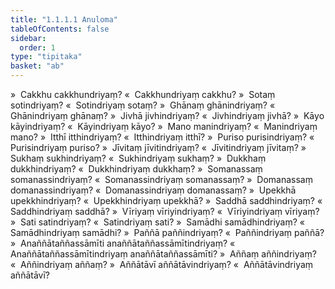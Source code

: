```yaml
---
title: "1.1.1.1 Anuloma"
tableOfContents: false
sidebar:
  order: 1
type: "tipitaka"
basket: "ab"
---
```



<DynamicBreadcrumb />

<Division number="2">

<Paragraph number="3">
»  Cakkhu cakkhundriyaṃ?
</Paragraph>

<Paragraph number="4">
«  Cakkhundriyaṃ cakkhu?
</Paragraph>

<Paragraph number="5">
»  Sotaṃ sotindriyaṃ?
</Paragraph>

<Paragraph number="6">
«  Sotindriyaṃ sotaṃ?
</Paragraph>

<Paragraph number="7">
»  Ghānaṃ ghānindriyaṃ?
</Paragraph>

<Paragraph number="8">
«  Ghānindriyaṃ ghānaṃ?
</Paragraph>

<Paragraph number="9">
»  Jivhā jivhindriyaṃ?
</Paragraph>

<Paragraph number="10">
«  Jivhindriyaṃ jivhā?
</Paragraph>

<Paragraph number="11">
»  Kāyo kāyindriyaṃ?
</Paragraph>

<Paragraph number="12">
«  Kāyindriyaṃ kāyo?
</Paragraph>

<Paragraph number="13">
»  Mano manindriyaṃ?
</Paragraph>

<Paragraph number="14">
«  Manindriyaṃ mano?
</Paragraph>

<Paragraph number="15">
»  Itthī itthindriyaṃ?
</Paragraph>

<Paragraph number="16">
«  Itthindriyaṃ itthī?
</Paragraph>

<Paragraph number="17">
»  Puriso purisindriyaṃ?
</Paragraph>

<Paragraph number="18">
«  Purisindriyaṃ puriso?
</Paragraph>

<Paragraph number="19">
»  Jīvitaṃ jīvitindriyaṃ?
</Paragraph>

<Paragraph number="20">
«  Jīvitindriyaṃ jīvitaṃ?
</Paragraph>

<Paragraph number="21">
»  Sukhaṃ sukhindriyaṃ?
</Paragraph>

<Paragraph number="22">
«  Sukhindriyaṃ sukhaṃ?
</Paragraph>

<Paragraph number="23">
»  Dukkhaṃ dukkhindriyaṃ?
</Paragraph>

<Paragraph number="24">
«  Dukkhindriyaṃ dukkhaṃ?
</Paragraph>

<Paragraph number="25">
»  Somanassaṃ somanassindriyaṃ?
</Paragraph>

<Paragraph number="26">
«  Somanassindriyaṃ somanassaṃ?
</Paragraph>

<Paragraph number="27">
»  Domanassaṃ domanassindriyaṃ?
</Paragraph>

<Paragraph number="28">
«  Domanassindriyaṃ domanassaṃ?
</Paragraph>

<Paragraph number="29">
»  Upekkhā upekkhindriyaṃ?
</Paragraph>

<Paragraph number="30">
«  Upekkhindriyaṃ upekkhā?
</Paragraph>

<Paragraph number="31">
»  Saddhā saddhindriyaṃ?
</Paragraph>

<Paragraph number="32">
«  Saddhindriyaṃ saddhā?
</Paragraph>

<Paragraph number="33">
»  Vīriyaṃ vīriyindriyaṃ?
</Paragraph>

<Paragraph number="34">
«  Vīriyindriyaṃ vīriyaṃ?
</Paragraph>

<Paragraph number="35">
»  Sati satindriyaṃ?
</Paragraph>

<Paragraph number="36">
«  Satindriyaṃ sati?
</Paragraph>

<Paragraph number="37">
»  Samādhi samādhindriyaṃ?
</Paragraph>

<Paragraph number="38">
«  Samādhindriyaṃ samādhi?
</Paragraph>

<Paragraph number="39">
»  Paññā paññindriyaṃ?
</Paragraph>

<Paragraph number="40">
«  Paññindriyaṃ paññā?
</Paragraph>

<Paragraph number="41">
»  Anaññātaññassāmīti anaññātaññassāmītindriyaṃ?
</Paragraph>

<Paragraph number="42">
«  Anaññātaññassāmītindriyaṃ anaññātaññassāmīti?
</Paragraph>

<Paragraph number="43">
»  Aññaṃ aññindriyaṃ?
</Paragraph>

<Paragraph number="44">
«  Aññindriyaṃ aññaṃ?
</Paragraph>

<Paragraph number="45">
»  Aññātāvī aññātāvindriyaṃ?
</Paragraph>

<Paragraph number="46">
«  Aññātāvindriyaṃ aññātāvī?
</Paragraph>
</Division>